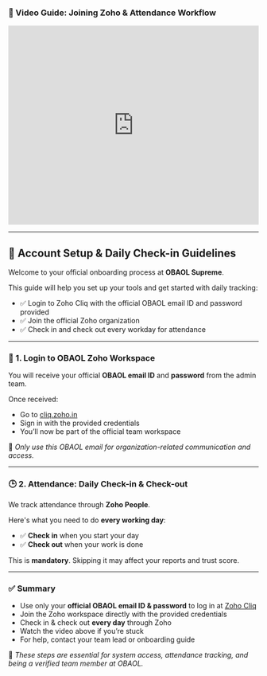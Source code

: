 ### 🎥 Video Guide: Joining Zoho & Attendance Workflow

<iframe
  width="100%"
  height="400"
  src="https://www.youtube.com/embed/Juc9fhvMkDs"
  title="Zoho Join + Attendance Guide"
  frameborder="0"
  allow="accelerometer; autoplay; clipboard-write; encrypted-media; gyroscope; picture-in-picture"
  allowfullscreen
></iframe>

---

## 🧾 Account Setup & Daily Check-in Guidelines

Welcome to your official onboarding process at **OBAOL Supreme**.

This guide will help you set up your tools and get started with daily tracking:

- ✅ Login to Zoho Cliq with the official OBAOL email ID and password provided
- ✅ Join the official Zoho organization
- ✅ Check in and check out every workday for attendance

---

### 🏢 1. Login to OBAOL Zoho Workspace

You will receive your official **OBAOL email ID** and **password** from the admin team.

Once received:

- Go to [cliq.zoho.in](https://cliq.zoho.in)
- Sign in with the provided credentials
- You’ll now be part of the official team workspace

📌 _Only use this OBAOL email for organization-related communication and access._

---

### 🕒 2. Attendance: Daily Check-in & Check-out

We track attendance through **Zoho People**.

Here's what you need to do **every working day**:

- ✅ **Check in** when you start your day
- ✅ **Check out** when your work is done

This is **mandatory**. Skipping it may affect your reports and trust score.

---

### ✅ Summary

- Use only your **official OBAOL email ID & password** to log in at [Zoho Cliq](https://cliq.zoho.in)
- Join the Zoho workspace directly with the provided credentials
- Check in & check out **every day** through Zoho
- Watch the video above if you’re stuck
- For help, contact your team lead or onboarding guide

📌 _These steps are essential for system access, attendance tracking, and being a verified team member at OBAOL._
